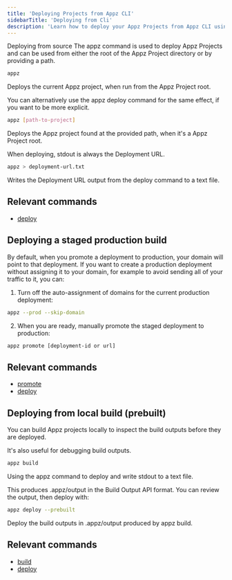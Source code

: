 ```yaml
---
title: 'Deploying Projects from Appz CLI'
sidebarTitle: 'Deploying from Cli'
description: 'Learn how to deploy your Appz Projects from Appz CLI using the appz or appz deploy commands.'
---
```



Deploying from source
The appz command is used to deploy Appz Projects and can be used from either the root of the Appz Project directory or by providing a path.

```bash
appz
```
<Info>
  Deploys the current Appz project, when run from the Appz Project root.
</Info>


You can alternatively use the appz deploy command for the same effect, if you want to be more explicit.

```bash
appz [path-to-project]
```

<Info>
  Deploys the Appz project found at the provided path, when it's a Appz Project root.
</Info>

When deploying, stdout is always the Deployment URL.

```bash
appz > deployment-url.txt
```
<Info>
Writes the Deployment URL output from the deploy command to a text file.
</Info>

## Relevant commands
- [deploy](/cli/commands/deploy)

## Deploying a staged production build
By default, when you promote a deployment to production, your domain will point to that deployment. If you want to create a production deployment without assigning it to your domain, for example to avoid sending all of your traffic to it, you can:

1. Turn off the auto-assignment of domains for the current production deployment:

```bash
appz --prod --skip-domain
```

2. When you are ready, manually promote the staged deployment to production:

```bash
appz promote [deployment-id or url]
```

## Relevant commands
- [promote](/cli/commands/promote)
- [deploy](/cli/commands/deploy)


## Deploying from local build (prebuilt)
You can build Appz projects locally to inspect the build outputs before they are deployed.

It's also useful for debugging build outputs.

```bash
appz build
```

Using the appz command to deploy and write stdout to a text file.

This produces .appz/output in the Build Output API format. You can review the output, then deploy with:

```bash
appz deploy --prebuilt
```

Deploy the build outputs in .appz/output produced by appz build.

## Relevant commands
- [build](/cli/commands/build)
- [deploy](/cli/commands/deploy)